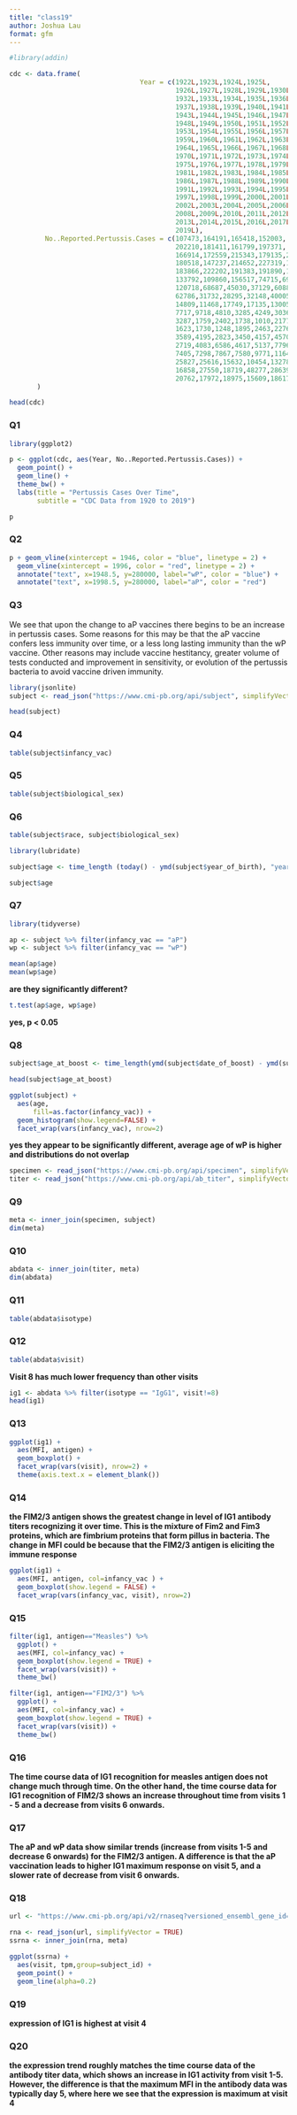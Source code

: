 ```yaml
---
title: "class19"
author: Joshua Lau
format: gfm
---
```


```r
#library(addin)
```

```r
cdc <- data.frame(
                                 Year = c(1922L,1923L,1924L,1925L,
                                          1926L,1927L,1928L,1929L,1930L,1931L,
                                          1932L,1933L,1934L,1935L,1936L,
                                          1937L,1938L,1939L,1940L,1941L,1942L,
                                          1943L,1944L,1945L,1946L,1947L,
                                          1948L,1949L,1950L,1951L,1952L,
                                          1953L,1954L,1955L,1956L,1957L,1958L,
                                          1959L,1960L,1961L,1962L,1963L,
                                          1964L,1965L,1966L,1967L,1968L,1969L,
                                          1970L,1971L,1972L,1973L,1974L,
                                          1975L,1976L,1977L,1978L,1979L,1980L,
                                          1981L,1982L,1983L,1984L,1985L,
                                          1986L,1987L,1988L,1989L,1990L,
                                          1991L,1992L,1993L,1994L,1995L,1996L,
                                          1997L,1998L,1999L,2000L,2001L,
                                          2002L,2003L,2004L,2005L,2006L,2007L,
                                          2008L,2009L,2010L,2011L,2012L,
                                          2013L,2014L,2015L,2016L,2017L,2018L,
                                          2019L),
         No..Reported.Pertussis.Cases = c(107473,164191,165418,152003,
                                          202210,181411,161799,197371,
                                          166914,172559,215343,179135,265269,
                                          180518,147237,214652,227319,103188,
                                          183866,222202,191383,191890,109873,
                                          133792,109860,156517,74715,69479,
                                          120718,68687,45030,37129,60886,
                                          62786,31732,28295,32148,40005,
                                          14809,11468,17749,17135,13005,6799,
                                          7717,9718,4810,3285,4249,3036,
                                          3287,1759,2402,1738,1010,2177,2063,
                                          1623,1730,1248,1895,2463,2276,
                                          3589,4195,2823,3450,4157,4570,
                                          2719,4083,6586,4617,5137,7796,6564,
                                          7405,7298,7867,7580,9771,11647,
                                          25827,25616,15632,10454,13278,
                                          16858,27550,18719,48277,28639,32971,
                                          20762,17972,18975,15609,18617)
       )

head(cdc)
```

### Q1
```r
library(ggplot2)

p <- ggplot(cdc, aes(Year, No..Reported.Pertussis.Cases)) + 
  geom_point() + 
  geom_line() + 
  theme_bw() + 
  labs(title = "Pertussis Cases Over Time",
       subtitle = "CDC Data from 1920 to 2019")

p
```
### Q2
```r
p + geom_vline(xintercept = 1946, color = "blue", linetype = 2) +
  geom_vline(xintercept = 1996, color = "red", linetype = 2) +
  annotate("text", x=1948.5, y=280000, label="wP", color = "blue") +
  annotate("text", x=1998.5, y=280000, label="aP", color = "red")

```
### Q3
We see that upon the change to aP vaccines there begins to be an increase in pertussis cases. Some reasons for this may be that the aP vaccine confers less immunity over time, or a less long lasting immunity than the wP vaccine. Other reasons may include vaccine hestitancy, greater volume of tests conducted and improvement in sensitivity, or evolution of the pertussis bacteria to avoid vaccine driven immunity. 

```r
library(jsonlite)
subject <- read_json("https://www.cmi-pb.org/api/subject", simplifyVector = TRUE)

head(subject)
```
### Q4
```r
table(subject$infancy_vac)
```

### Q5
```r
table(subject$biological_sex)
```

### Q6
```r
table(subject$race, subject$biological_sex)
```

```r
library(lubridate)

subject$age <- time_length (today() - ymd(subject$year_of_birth), "years")
```

```r
subject$age
```
### Q7

```r
library(tidyverse)
```

```r
ap <- subject %>% filter(infancy_vac == "aP")
wp <- subject %>% filter(infancy_vac == "wP")

mean(ap$age)
mean(wp$age)
```

**are they significantly different?**
```r
t.test(ap$age, wp$age)
```
**yes, p < 0.05**

### Q8

```r
subject$age_at_boost <- time_length(ymd(subject$date_of_boost) - ymd(subject$year_of_birth), "years")

head(subject$age_at_boost)
```

```r
ggplot(subject) +
  aes(age,
      fill=as.factor(infancy_vac)) +
  geom_histogram(show.legend=FALSE) +
  facet_wrap(vars(infancy_vac), nrow=2) 
```
**yes they appear to be significantly different, average age of wP is higher and distributions do not overlap**

```r
specimen <- read_json("https://www.cmi-pb.org/api/specimen", simplifyVector = TRUE) 
titer <- read_json("https://www.cmi-pb.org/api/ab_titer", simplifyVector = TRUE) 
```

### Q9
```r
meta <- inner_join(specimen, subject)
dim(meta)
```

### Q10
```r
abdata <- inner_join(titer, meta)
dim(abdata)
```
### Q11

```r
table(abdata$isotype)
```
### Q12
```r
table(abdata$visit)

```

**Visit 8 has much lower frequency than other visits**
```r
ig1 <- abdata %>% filter(isotype == "IgG1", visit!=8)
head(ig1)
```

### Q13
```r
ggplot(ig1) +
  aes(MFI, antigen) +
  geom_boxplot() + 
  facet_wrap(vars(visit), nrow=2) +
  theme(axis.text.x = element_blank())
```
### Q14
**the FIM2/3 antigen shows the greatest change in level of IG1 antibody titers recognizing it over time. This is the mixture of Fim2 and Fim3 proteins, which are fimbrium proteins that form pillus in bacteria. The change in MFI could be because that the FIM2/3 antigen is eliciting the immune response  **

```r
ggplot(ig1) +
  aes(MFI, antigen, col=infancy_vac ) +
  geom_boxplot(show.legend = FALSE) + 
  facet_wrap(vars(infancy_vac, visit), nrow=2)
```

### Q15
```r
filter(ig1, antigen=="Measles") %>%
  ggplot() +
  aes(MFI, col=infancy_vac) +
  geom_boxplot(show.legend = TRUE) +
  facet_wrap(vars(visit)) +
  theme_bw()
```

```r
filter(ig1, antigen=="FIM2/3") %>%
  ggplot() +
  aes(MFI, col=infancy_vac) +
  geom_boxplot(show.legend = TRUE) +
  facet_wrap(vars(visit)) +
  theme_bw()
```
### Q16
**The time course data of IG1 recognition for measles antigen does not change much through time. On the other hand, the time course data for IG1 recognition of FIM2/3 shows an increase throughout time from visits 1 - 5 and a decrease from visits 6 onwards.**

### Q17
**The aP and wP data show similar trends (increase from visits 1-5 and decrease 6 onwards) for the FIM2/3 antigen. A difference is that the aP vaccination leads to higher IG1 maximum response on visit 5, and a slower rate of decrease from visit 6 onwards.**

### Q18
```r
url <- "https://www.cmi-pb.org/api/v2/rnaseq?versioned_ensembl_gene_id=eq.ENSG00000211896.7"

rna <- read_json(url, simplifyVector = TRUE)
ssrna <- inner_join(rna, meta)
```
```r
ggplot(ssrna) +
  aes(visit, tpm,group=subject_id) +
  geom_point() +
  geom_line(alpha=0.2)
```
### Q19
**expression of IG1 is highest at visit 4**

### Q20
**the expression trend roughly matches the time course data of the antibody titer data, which shows an increase in IG1 activity from visit 1-5. However, the difference is that the maximum MFI in the antibody data was typically day 5, where here we see that the expression is maximum at visit 4**
